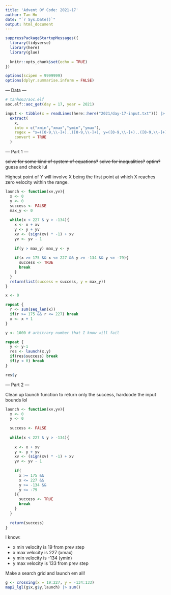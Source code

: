 ```yaml
---
title: 'Advent Of Code: 2021-17'
author: Tan Ho
date: "`r Sys.Date()`"
output: html_document
---
```


```r
suppressPackageStartupMessages({
  library(tidyverse)
  library(here)
  library(glue)
  
  knitr::opts_chunk$set(echo = TRUE)
})

options(scipen = 9999999)
options(dplyr.summarise.inform = FALSE)
```

--- Data ---

```r
# tanho63/aoc.elf
aoc.elf::aoc_get(day = 17, year = 2021)
```

```r
input <- tibble(x = readLines(here::here("2021/day-17-input.txt"))) |> 
  extract(
    x, 
    into = c("xmin","xmax","ymin","ymax"), 
    regex = "x=([0-9,\\-]+)..([0-9,\\-]+), y=([0-9,\\-]+)..([0-9,\\-]+)",
    convert = TRUE
  )

```

--- Part 1 ---

~~solve for some kind of system of equations?~~
~~solve for inequalities?~~
~~optim?~~
guess and check lul

Highest point of Y will involve X being the first point at which X reaches zero velocity within the range.

```r
launch <- function(xv,yv){
  x <- 0
  y <- 0
  success <- FALSE
  max_y <- 0
  
  while(x < 227 & y > -134){
    x <- x + xv
    y <- y + yv
    xv <- (sign(xv) * -1) + xv
    yv <- yv - 1
    
    if(y > max_y) max_y <- y
    
    if(x >= 175 && x <= 227 && y >= -134 && y <= -79){
      success <- TRUE
      break
    } 
  }
  return(list(success = success, y = max_y))
}

x <- 0

repeat {
  r <- sum(seq_len(x))
  if(r >= 175 && r <= 227) break
  x <- x + 1
}

y <- 1000 # arbitrary number that I know will fail

repeat {
  y <- y-1
  res <- launch(x,y)
  if(res$success) break
  if(y < 0) break
}

res$y
```

--- Part 2 ---

Clean up launch function to return only the success, hardcode the input bounds lol

```r
launch <- function(xv,yv){
  x <- 0
  y <- 0
  
  success <- FALSE
  
  while(x < 227 & y > -134){
    
    x <- x + xv
    y <- y + yv
    xv <- (sign(xv) * -1) + xv
    yv <- yv - 1
    
    if(
      x >= 175 &&
      x <= 227 &&
      y >= -134 &&
      y <= -79
    ){
      success <- TRUE
      break
    } 
  }
  
  return(success)
}
```

I know: 

- x min velocity is 19 from prev step
- x max velocity is 227 (xmax)
- y min velocity is -134 (ymin) 
- y max velocity is 133 from prev step

Make a search grid and launch em all!

```r
g <- crossing(x = 19:227, y = -134:133)
map2_lgl(g$x,g$y,launch) |> sum()
```


